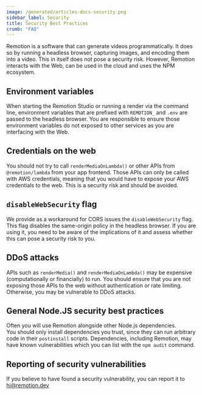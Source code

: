 ```yaml
---
image: /generated/articles-docs-security.png
sidebar_label: Security
title: Security Best Practices
crumb: "FAQ"
---
```


Remotion is a software that can generate videos programmatically. It does so by running a headless browser, capturing images, and encoding them into a video. This in itself does not pose a security risk. However, Remotion interacts with the Web, can be used in the cloud and uses the NPM ecosystem.

## Environment variables

When starting the Remotion Studio or running a render via the command line, environment variables that are prefixed with `REMOTION_` and `.env` are passed to the headless browser. You are responsible to ensure those environment variables do not exposed to other services as you are interfacing with the Web.

## Credentials on the web

You should not try to call `renderMediaOnLambda()` or other APIs from `@remotion/lambda` from your app frontend. Those APIs can only be called with AWS credentials, meaning that you would have to expose your AWS credentials to the web. This is a security risk and should be avoided.

## `disableWebSecurity` flag

We provide as a workaround for CORS issues the `disableWebSecurity` flag. This flag disables the same-origin policy in the headless browser. If you are using it, you need to be aware of the implications of it and assess whether this can pose a security risk to you.

## DDoS attacks

APIs such as `renderMedia()` and `renderMediaOnLambda()` may be expensive (computationally or financially) to run. You should ensure that you are not exposing those APIs to the web without authentication or rate limiting. Otherwise, you may be vulnerable to DDoS attacks.

## General Node.JS security best practices

Often you will use Remotion alongside other Node.js dependencies.  
You should only install dependencies you trust, since they can run arbitrary code in their `postinstall` scripts.
Dependencies, including Remotion, may have known vulnerabilities which you can list with the `npm audit` command.

## Reporting of security vulnerabilities

If you believe to have found a security vulnerability, you can report it to hi@remotion.dev
